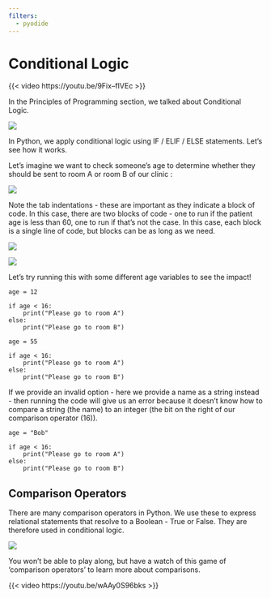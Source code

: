 ```yaml
---
filters:
  - pyodide
---
```


# Conditional Logic

{{< video https://youtu.be/9Fix--fIVEc >}}

In the Principles of Programming section, we talked about Conditional Logic.

![](assets/2024-05-14-21-25-24.png)

In Python, we apply conditional logic using IF / ELIF / ELSE statements.  Let’s see how it works.

Let’s imagine we want to check someone’s age to determine whether they should be sent to room A or room B of our clinic :

![](assets/2024-05-14-21-25-37.png)

:::{.callout-tip}
Note the tab indentations - these are important as they indicate a block of code.  In this case, there are two blocks of code - one to run if the patient age is less than 60, one to run if that’s not the case.  In this case, each block is a single line of code, but blocks can be as long as we need.
:::

![](assets/2024-05-14-21-25-50.png)

![](assets/2024-05-14-21-26-03.png)

Let's try running this with some different age variables to see the impact!

```pyodide-python
age = 12

if age < 16:
    print("Please go to room A")
else:
    print("Please go to room B")
```

```pyodide-python
age = 55

if age < 16:
    print("Please go to room A")
else:
    print("Please go to room B")
```

If we provide an invalid option - here we provide a name as a string instead - then running the code will give us an error because it doesn't know how to compare a string (the name) to an integer (the bit on the right of our comparison operator (16)).

```pyodide-python
age = "Bob"

if age < 16:
    print("Please go to room A")
else:
    print("Please go to room B")
```

## Comparison Operators

There are many comparison operators in Python.  We use these to express relational statements that resolve to a Boolean - True or False.  They are therefore used in conditional logic.

![](assets/2024-05-14-21-26-22.png)

You won't be able to play along, but have a watch of this game of 'comparison operators' to learn more about comparisons.

{{< video https://youtu.be/wAAy0S96bks >}}
